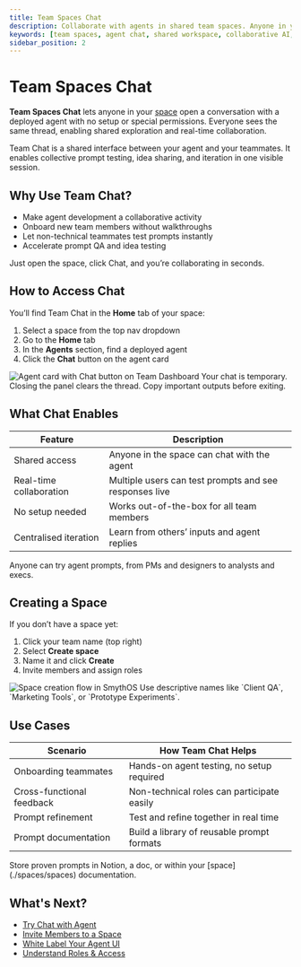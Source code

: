 ```yaml
---
title: Team Spaces Chat
description: Collaborate with agents in shared team spaces. Anyone in your space can chat with deployed agents, explore their capabilities, and build together.
keywords: [team spaces, agent chat, shared workspace, collaborative AI, SmythOS chat, team dashboard]
sidebar_position: 2
---
```


# Team Spaces Chat

**Team Spaces Chat** lets anyone in your [space](./spaces/spaces) open a conversation with a deployed agent with no setup or special permissions. Everyone sees the same thread, enabling shared exploration and real-time collaboration.

<InfoCallout title="What is it?">
Team Chat is a shared interface between your agent and your teammates. It enables collective prompt testing, idea sharing, and iteration in one visible session.
</InfoCallout>

## Why Use Team Chat?

- Make agent development a collaborative activity  
- Onboard new team members without walkthroughs  
- Let non-technical teammates test prompts instantly  
- Accelerate prompt QA and idea testing

<TipCallout title="Fast Feedback">
Just open the space, click Chat, and you’re collaborating in seconds.
</TipCallout>

## How to Access Chat

You’ll find Team Chat in the **Home** tab of your space:

1. Select a space from the top nav dropdown  
2. Go to the **Home** tab  
3. In the **Agents** section, find a deployed agent  
4. Click the **Chat** button on the agent card  

<Image src="/static/docs/img/docs/team-chat-agent-card.jpg" alt="Agent card with Chat button on Team Dashboard" caption="Click the Chat button to start interacting with any deployed agent in your space."/>

<WarningCallout title="Session-based history">
Your chat is temporary. Closing the panel clears the thread. Copy important outputs before exiting.
</WarningCallout>

## What Chat Enables

| Feature               | Description                                              |
|-----------------------|----------------------------------------------------------|
| Shared access         | Anyone in the space can chat with the agent              |
| Real-time collaboration | Multiple users can test prompts and see responses live |
| No setup needed       | Works out-of-the-box for all team members                |
| Centralised iteration | Learn from others’ inputs and agent replies              |

<InfoCallout title="No coding required">
Anyone can try agent prompts, from PMs and designers to analysts and execs.
</InfoCallout>

## Creating a Space

If you don’t have a space yet:

1. Click your team name (top right)  
2. Select **Create space**  
3. Name it and click **Create**  
4. Invite members and assign roles  

<Image src="/static/docs/img/docs/create-space-flow.jpg" alt="Space creation flow in SmythOS" caption="Spaces group agents, team members, and shared tools in one place."/>

<TipCallout title="Name clearly">
Use descriptive names like `Client QA`, `Marketing Tools`, or `Prototype Experiments`.
</TipCallout>

## Use Cases

| Scenario                          | How Team Chat Helps                          |
|-----------------------------------|----------------------------------------------|
| Onboarding teammates              | Hands-on agent testing, no setup required     |
| Cross-functional feedback         | Non-technical roles can participate easily    |
| Prompt refinement                 | Test and refine together in real time         |
| Prompt documentation              | Build a library of reusable prompt formats    |

<TipCallout title="Save successful prompts">
Store proven prompts in Notion, a doc, or within your [space](./spaces/spaces) documentation.
</TipCallout>

## What's Next?

- [Try Chat with Agent](../chat-with-agent)
- [Invite Members to a Space](./invite-members)
- [White Label Your Agent UI](./white-labeling)
- [Understand Roles & Access](../permissions)
